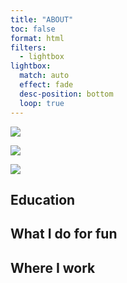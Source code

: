 ```yaml
---
title: "ABOUT"
toc: false
format: html
filters: 
  - lightbox
lightbox: 
  match: auto
  effect: fade
  desc-position: bottom
  loop: true
---
```


::: {layout="[[1, 1, 1]]"}

![](about-me/about-2.png){group="ME"
description="Me at an L.A. Rams football game, Fall 2023."}

![](about-me/about-1.jpg){group="ME"
description="Me diving off the coast of Hawaii, Summer 2024."}

![](about-me/about-3.jpg){group="ME"
description="Me hiking in Santa Barbara, Spring 2024."}
:::

## Education

## What I do for fun

## Where I work



